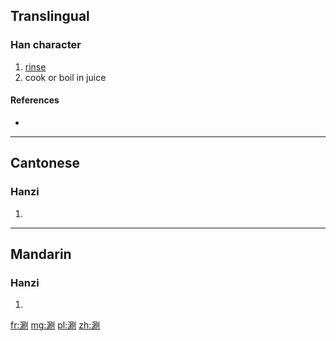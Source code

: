 ==Translingual==

===Han character===
{{Han char|rn=85|rad=水|as=08|sn=11|four=3210<sub>0</sub>|canj=水尸月弓 (ESBN)}}

# [[rinse]]
# cook or boil in juice

====References====
* {{Han ref|kx=0627.360|dkj=17580|dj=1029.230|hdz=31664.060|uh=6DAE|ud=28078|bh=B252|bd=45650}}

----

==Cantonese==

===Hanzi===
{{yue-hanzi|jyut=|y=saan3}}

# {{defn|lang=yue|sort=水08}}

----

==Mandarin==

===Hanzi===
{{cmn-hanzi|pin=[[shuàn]] ([[shuan4]])|wg=shuan<sup>4</sup>}}

# {{defn|lang=cmn|sort=水08}}

[[fr:涮]]
[[mg:涮]]
[[pl:涮]]
[[zh:涮]]